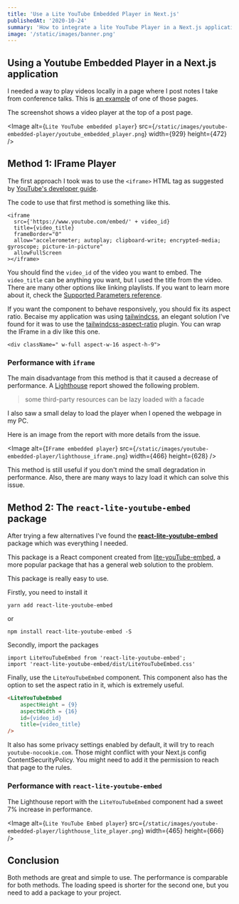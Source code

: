 ```yaml
---
title: 'Use a Lite YouTube Embedded Player in Next.js'
publishedAt: '2020-10-24'
summary: 'How to integrate a lite YouTube Player in a Next.js application for performance improvements.'
image: '/static/images/banner.png'
---
```



## Using a Youtube Embedded Player in a Next.js application
I needed a way to play videos locally in a page where I post notes I take from conference talks. This is [an example](https://franciscomoretti.vercel.app/talk/bFSnXNIsK4A) of one of those pages.

The screenshot shows a video player at the top of a post page.

<Image
  alt={`Lite YouTube embedded player`}
  src={`/static/images/youtube-embedded-player/youtube_embedded_player.png`}
  width={929}
  height={472}
/>

## Method 1: IFrame Player
The first approach I took was to use the `<iframe>` HTML tag as suggested by [YouTube's developer guide](https://developers.google.com/youtube/iframe_api_reference).

The code to use that first method is something like this.
```JSX
<iframe
  src={'https://www.youtube.com/embed/' + video_id}
  title={video_title}
  frameBorder="0"
  allow="accelerometer; autoplay; clipboard-write; encrypted-media; gyroscope; picture-in-picture"
  allowFullScreen
></iframe>
```

You should find the `video_id` of the video you want to embed. The `video_title` can be anything you want, but I used the title from the video.
There are many other options like linking playlists. If you want to learn more about it, check the [Supported Parameters reference](https://developers.google.com/youtube/player_parameters).

If you want the component to behave responsively, you should fix its aspect ratio. Becaise my application was using [tailwindcss](https://tailwindcss.com/), an elegant solution I've found for it was to use the [tailwindcss-aspect-ratio](https://github.com/tailwindlabs/tailwindcss-aspect-ratio) plugin. You can wrap the IFrame in a div like this one.
```JSX
<div className=" w-full aspect-w-16 aspect-h-9">
```

### Performance with `iframe`
The main disadvantage from this method is that it caused a decrease of performance. A [Lighthouse](https://developers.google.com/web/tools/lighthouse) report showed the following problem.
> some third-party resources can be lazy loaded with a facade

I also saw a small delay to load the player when I opened the webpage in my PC.

Here is an image from the report with more details from the issue.

<Image
  alt={`IFrame embedded player`}
  src={`/static/images/youtube-embedded-player/lighthouse_iframe.png`}
  width={466}
  height={628}
/>

This method is still useful if you don't mind the small degradation in performance. Also, there are many ways to lazy load it which can solve this issue.

## Method 2: The `react-lite-youtube-embed` package

After trying a few alternatives I've found the [**react-lite-youtube-embed**](https://www.npmjs.com/package/react-lite-youtube-embed) package which was everything I needed.

This package is a React component created from [lite-youTube-embed](https://www.npmjs.com/package/lite-youtube-embed), a more popular package that has a general web solution to the problem.

This package is really easy to use.

Firstly, you need to install it
```
yarn add react-lite-youtube-embed
```
or
```
npm install react-lite-youtube-embed -S
```

Secondly, import the packages
```JSX
import LiteYouTubeEmbed from 'react-lite-youtube-embed';
import 'react-lite-youtube-embed/dist/LiteYouTubeEmbed.css'
```

Finally, use the `LiteYouTubeEmbed` component. This component also has the option to set the aspect ratio in it, which is extremely useful.

```html
<LiteYouTubeEmbed
    aspectHeight = {9}
    aspectWidth = {16}
    id={video_id}
    title={video_title}
/>
```

It also has some privacy settings enabled by default, it will try to reach `youtube-nocookie.com`. Those might conflict with your Next.js config ContentSecurityPolicy. You might need to add it the permission to reach that page to the rules.

### Performance with `react-lite-youtube-embed`
The Lighthouse report with the `LiteYouTubeEmbed` component had a sweet 7% increase in performance.

<Image
  alt={`Lite YouTube Embed player`}
  src={`/static/images/youtube-embedded-player/lighthouse_lite_player.png`}
  width={465}
  height={666}
/>

## Conclusion
Both methods are great and simple to use. The performance is comparable for both methods. The loading speed is shorter for the second one, but you need to add a package to your project.